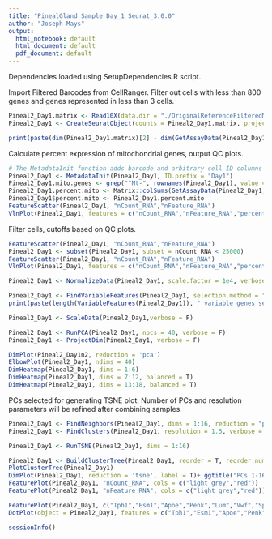 ```yaml
---
title: "PinealGland Sample Day_1 Seurat_3.0.0"
author: "Joseph Mays"
output:
  html_notebook: default
  html_document: default
  pdf_document: default
---
```


Dependencies loaded using SetupDependencies.R script.

Import Filtered Barcodes from CellRanger. Filter out cells with less than 800 genes and genes represented in less than 3 cells.
```r
Pineal2_Day1.matrix <- Read10X(data.dir = "./OriginalReferenceFilteredMatrix/Day1/")
Pineal2_Day1 <- CreateSeuratObject(counts = Pineal2_Day1.matrix, project = "Pineal2_Day1", min.cells = 3, min.features = 800)
```

```r
print(paste(dim(Pineal2_Day1.matrix)[2] - dim(GetAssayData(Pineal2_Day1, slot = "counts"))[2], " cells were filtered from the original matrix.", sep=''))
```

Calculate percent expression of mitochondrial genes, output QC plots. 
```r
# The MetadataInit function adds barcode and arbitrary cell ID columns to the metadata table in the Seurat Object 
Pineal2_Day1 <- MetadataInit(Pineal2_Day1, ID.prefix = "Day1")
Pineal2_Day1.mito.genes <- grep("^Mt-", rownames(Pineal2_Day1), value = T)
Pineal2_Day1.percent.mito <- Matrix::colSums(GetAssayData(Pineal2_Day1, slot = "counts", assay = "RNA")[Pineal2_Day1.mito.genes, ])/Matrix::colSums(GetAssayData(Pineal2_Day1, slot = "counts", assay = "RNA"))
Pineal2_Day1$percent.mito <- Pineal2_Day1.percent.mito
FeatureScatter(Pineal2_Day1, "nCount_RNA","nFeature_RNA")
VlnPlot(Pineal2_Day1, features = c("nCount_RNA","nFeature_RNA","percent.mito"), ncol=3, group.by = "orig.ident", pt.size = 0)
```

Filter cells, cutoffs based on QC plots. 
```r
FeatureScatter(Pineal2_Day1, "nCount_RNA","nFeature_RNA")
Pineal2_Day1 <- subset(Pineal2_Day1, subset = nCount_RNA < 25000)
FeatureScatter(Pineal2_Day1, "nCount_RNA","nFeature_RNA")
VlnPlot(Pineal2_Day1, features = c("nCount_RNA","nFeature_RNA","percent.mito"), ncol=3, group.by = "orig.ident", pt.size = 0)
```

```r
Pineal2_Day1 <- NormalizeData(Pineal2_Day1, scale.factor = 1e4, verbose = F, normalization.method = "LogNormalize")
```

```r
Pineal2_Day1 <- FindVariableFeatures(Pineal2_Day1, selection.method = "mean.var.plot", mean.cutoff = c(0.0125,3), dispersion.cutoff = c(0.3,Inf), verbose = F, do.plot=F)
print(paste(length(VariableFeatures(Pineal2_Day1)), " variable genes selected.", sep=""))
```

```r
Pineal2_Day1 <- ScaleData(Pineal2_Day1,verbose = F)
```

```r
Pineal2_Day1 <- RunPCA(Pineal2_Day1, npcs = 40, verbose = F)
Pineal2_Day1 <- ProjectDim(Pineal2_Day1, verbose = F)
```
```r
DimPlot(Pineal2_Day1n2, reduction = 'pca')
ElbowPlot(Pineal2_Day1, ndims = 40)
DimHeatmap(Pineal2_Day1, dims = 1:6)
DimHeatmap(Pineal2_Day1, dims = 7:12, balanced = T)
DimHeatmap(Pineal2_Day1, dims = 13:18, balanced = T)
```
PCs selected for generating TSNE plot. Number of PCs and resolution parameters will be refined after combining samples.
```r
Pineal2_Day1 <- FindNeighbors(Pineal2_Day1, dims = 1:16, reduction = "pca", do.plot = T)
Pineal2_Day1 <- FindClusters(Pineal2_Day1, resolution = 1.5, verbose = F)
```

```r
Pineal2_Day1 <- RunTSNE(Pineal2_Day1, dims = 1:16)
```

```r
Pineal2_Day1 <- BuildClusterTree(Pineal2_Day1, reorder = T, reorder.numeric = T)
PlotClusterTree(Pineal2_Day1)
DimPlot(Pineal2_Day1, reduction = 'tsne', label = T)+ ggtitle("PCs 1-16, 1.5 res")
FeaturePlot(Pineal2_Day1, "nCount_RNA", cols = c("light grey","red"))
FeaturePlot(Pineal2_Day1, "nFeature_RNA", cols = c("light grey","red"))
```

```r
FeaturePlot(Pineal2_Day1, c("Tph1","Esm1","Apoe","Penk","Lum","Vwf","Sparcl1","Lyz2","C1qa","RT1-Bb"), cols=c("light grey","red"))
DotPlot(object = Pineal2_Day1, features = c("Tph1","Esm1","Apoe","Penk","Lum","Vwf","Sparcl1","Lyz2","C1qa","RT1-Bb")) + theme(axis.text.x = element_text(angle = 45, hjust = 1))
```

```r
sessionInfo()
```